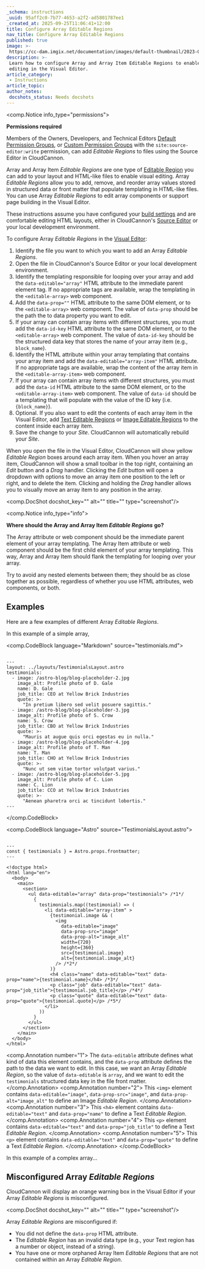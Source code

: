 ```yaml
---
_schema: instructions
_uuid: 95aff2c0-7b77-4653-a2f2-ad5801787ee1
_created_at: 2025-09-25T11:06:41+12:00
title: Configure Array Editable Regions
nav_title: Configure Array Editable Regions
published: true
image: >-
 https://cc-dam.imgix.net/documentation/images/default-thumbnail/2023-Q4/CloudCannon-Documentation-Thumbnail.png
description: >-
 Learn how to configure Array and Array Item Editable Regions to enable array
 editing in the Visual Editor.
article_category:
 - Instructions
article_topic:
author_notes:
 docshots_status: Needs docshots
---
```

<comp.Notice info_type="permissions">
  <p><strong>Permissions required</strong></p><p>Members of the Owners, Developers, and Technical Editors <a href="/documentation/articles/what-are-default-permission-groups/">Default Permission Groups</a>, or <a href="/documentation/articles/what-are-custom-permission-groups/">Custom Permission Groups</a> with the <code>site:source-editor:write</code> permission, can add <em>Editable Regions</em> to files using the Source Editor in CloudCannon.</p>
</comp.Notice>

Array and Array Item *Editable Regions* are one type of [Editable Region](/documentation/articles/what-are-editable-regions/) you can add to your layout and HTML-like files to enable visual editing. Array *Editable Regions* allow you to add, remove, and reorder array values stored in structured data or front matter that populate templating in HTML-like files. You can use Array *Editable Regions* to edit array components or support page building in the Visual Editor.

These instructions assume you have configured your [build settings](/documentation/articles/configure-your-first-build/) and are comfortable editing HTML layouts, either in CloudCannon's [Source Editor](/documentation/articles/the-source-editor/) or your local development environment.

To configure Array *Editable Regions* in the [Visual Editor](/documentation/articles/the-visual-editor/):

1. Identify the file you want to which you want to add an Array *Editable Regions*.
2. Open the file in CloudCannon's Source Editor or your local development environment.
3. Identify the templating responsible for looping over your array and add the `data-editable="array"` HTML attribute to the immediate parent element tag. If no appropriate tags are available, wrap the templating in the `<editable-array>` web component.
4. Add the `data-prop=""` HTML attribute to the same DOM element, or to the `<editable-array>` web component. The value of `data-prop` should be the path the to data property you want to edit.
5. If your array can contain array items with different structures, you must add the `data-id-key` HTML attribute to the same DOM element, or to the `<editable-array>` web component. The value of `data-id-key` should be the structured data key that stores the name of your array item (e.g., `block_name`).
6. Identify the HTML attribute within your array templating that contains your array item and add the `data-editable="array-item"` HTML attribute. If no appropriate tags are available, wrap the content of the array item in the `<editable-array-item>` web component.
7. If your array can contain array items with different structures, you must add the `data-id` HTML attribute to the same DOM element, or to the `<editable-array-item>` web component. The value of `data-id` should be a templating that will populate with the value of the ID key (i.e. `{block_name}`).
8. Optional. If you also want to edit the contents of each array item in the Visual Editor, add [Text Editable Regions](/documentation/articles/configure-text-editable-regions/) or [Image Editable Regions](/documentation/articles/configure-image-editable-regions/) to the content inside each array item.
9. Save the change to your *Site*. CloudCannon will automatically rebuild your *Site*.

When you open the file in the Visual Editor, CloudCannon will show yellow *Editable Region* boxes around each array item. When you hover an array item, CloudCannon will show a small toolbar in the top right, containing an *Edit* button and a *Drag* handler. Clicking the *Edit* button will open a dropdown with options to move an array item one position to the left or right, and to delete the item. Clicking and holding the *Drag* handler allows you to visually move an array item to any position in the array.

<comp.DocShot docshot_key="" alt="" title="" type="screenshot"/>

<comp.Notice info_type="info">
  <p><strong>Where should the Array and Array Item </strong><em><strong>Editable Regions</strong></em> <strong>go?</strong></p><p>The Array attribute or web component should be the immediate parent element of your array templating. The Array Item attribute or web component should be the first child element of your array templating. This way, Array and Array Item should flank the templating for looping over your array.</p><p>Try to avoid any nested elements between them; they should be as close together as possible, regardless of whether you use HTML attributes, web components, or both.</p>
</comp.Notice>

## Examples

Here are a few examples of different Array *Editable Regions*.

In this example of a simple array,

<comp.CodeBlock language="Markdown" source="testimonials.md">
``````````

---
layout: ../layouts/TestimonialsLayout.astro
testimonials:
  - image: /astro-blog/blog-placeholder-2.jpg
    image_alt: Profile photo of D. Gale
    name: D. Gale
    job_title: CEO at Yellow Brick Industries
    quote: >-
      "In pretium libero sed velit posuere sagittis."
  - image: /astro-blog/blog-placeholder-3.jpg
    image_alt: Profile photo of S. Crow
    name: S. Crow
    job_title: CBO at Yellow Brick Industries
    quote: >-
      "Mauris at augue quis orci egestas eu in nulla."
  - image: /astro-blog/blog-placeholder-4.jpg
    image_alt: Profile photo of T. Man
    name: T. Man
    job_title: CHO at Yellow Brick Industries
    quote: >-
      "Nunc ut sem vitae tortor volutpat varius."
  - image: /astro-blog/blog-placeholder-5.jpg
    image_alt: Profile photo of C. Lion
    name: C. Lion
    job_title: CCO at Yellow Brick Industries
    quote: >-
      "Aenean pharetra orci ac tincidunt lobortis."
---

``````````
</comp.CodeBlock>

<comp.CodeBlock language="Astro" source="TestimonialsLayout.astro">
``````````

---
const { testimonials } = Astro.props.frontmatter;
---

<!doctype html>
<html lang="en">
  <body>
    <main>
      <section>
        <ul data-editable="array" data-prop="testimonials"> /*1*/
          {
            testimonials.map((testimonial) => (
              <li data-editable="array-item" >
                {testimonial.image && (
                  <img
                    data-editable="image"
                    data-prop-src="image"
                    data-prop-alt="image_alt"
                    width={720}
                    height={360}
                    src={testimonial.image}
                    alt={testimonial.image_alt}
                  /> /*2*/
                )}
                <h4 class="name" data-editable="text" data-prop="name">{testimonial.name}</h4> /*3*/
                <p class="job" data-editable="text" data-prop="job_title">{testimonial.job_title}</p> /*4*/
                <p class="quote" data-editable="text" data-prop="quote">{testimonial.quote}</p> /*5*/
              </li>
            ))
          }
        </ul>
      </section>
    </main>
  </body>
</html>

``````````
<comp.Annotation number="1">
  The `data-editable` attribute defines what kind of data this element contains, and the `data-prop` attribute defines the path to the data we want to edit. In this case, we want an Array *Editable Region*, so the value of `data-editable` is `array`, and we want to edit the `testimonials` structured data key in the file front matter.
</comp.Annotation>
<comp.Annotation number="2">
  This `<img>` element contains `data-editable="image"`, `data-prop-src="image"`, and `data-prop-alt="image_alt"` to define an Image *Editable Region*.
</comp.Annotation>
<comp.Annotation number="3">
  This `<h4>` element contains `data-editable="text"` and `data-prop="name"` to define a Text *Editable Region*.
</comp.Annotation>
<comp.Annotation number="4">
  This `<p>` element contains `data-editable="text"` and `data-prop="job_title"` to define a Text *Editable Region*.
</comp.Annotation>
<comp.Annotation number="5">
  This `<p>` element contains `data-editable="text"` and `data-prop="quote"` to define a Text *Editable Region*.
</comp.Annotation>
</comp.CodeBlock>

In this example of a complex array...

## Misconfigured Array *Editable Regions*

CloudCannon will display an orange warning box in the Visual Editor if your Array *Editable Regions* is misconfigured.

<comp.DocShot docshot_key="" alt="" title="" type="screenshot"/>

Array *Editable Regions* are misconfigured if:

* You did not define the `data-prop` HTML attribute.
* The *Editable Region* has an invalid data type (e.g., your Text region has a number or object, instead of a string).
* You have one or more orphaned Array Item *Editable Regions* that are not contained within an Array *Editable Region*.